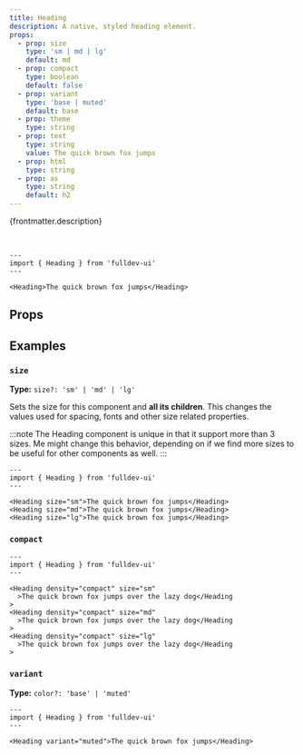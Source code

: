 ```yaml
---
title: Heading
description: A native, styled heading element.
props:
  - prop: size
    type: 'sm | md | lg'
    default: md
  - prop: compact
    type: boolean
    default: false
  - prop: variant
    type: 'base | muted'
    default: base
  - prop: theme
    type: string
  - prop: text
    type: string
    value: The quick brown fox jumps
  - prop: html
    type: string
  - prop: as
    type: string
    default: h2
---
```



{frontmatter.description}

<br />

```astro live
---
import { Heading } from 'fulldev-ui'
---

<Heading>The quick brown fox jumps</Heading>
```

## Props

<PropsTable props={frontmatter.props} />

## Examples

### `size`

**Type:** `size?: 'sm' | 'md' | 'lg'`

Sets the size for this component and **all its children**. This changes the values used for spacing, fonts and other size related properties.

:::note
The Heading component is unique in that it support more than 3 sizes. Me might change this behavior, depending on if we find more sizes to be useful for other components as well.
:::

```astro live
---
import { Heading } from 'fulldev-ui'
---

<Heading size="sm">The quick brown fox jumps</Heading>
<Heading size="md">The quick brown fox jumps</Heading>
<Heading size="lg">The quick brown fox jumps</Heading>
```

### `compact`

<CompactProp />

```astro live
---
import { Heading } from 'fulldev-ui'
---

<Heading density="compact" size="sm"
  >The quick brown fox jumps over the lazy dog</Heading
>
<Heading density="compact" size="md"
  >The quick brown fox jumps over the lazy dog</Heading
>
<Heading density="compact" size="lg"
  >The quick brown fox jumps over the lazy dog</Heading
>
```

### `variant`

**Type:** `color?: 'base' | 'muted'`

<VariantProp />

```astro live
---
import { Heading } from 'fulldev-ui'
---

<Heading variant="muted">The quick brown fox jumps</Heading>
```

